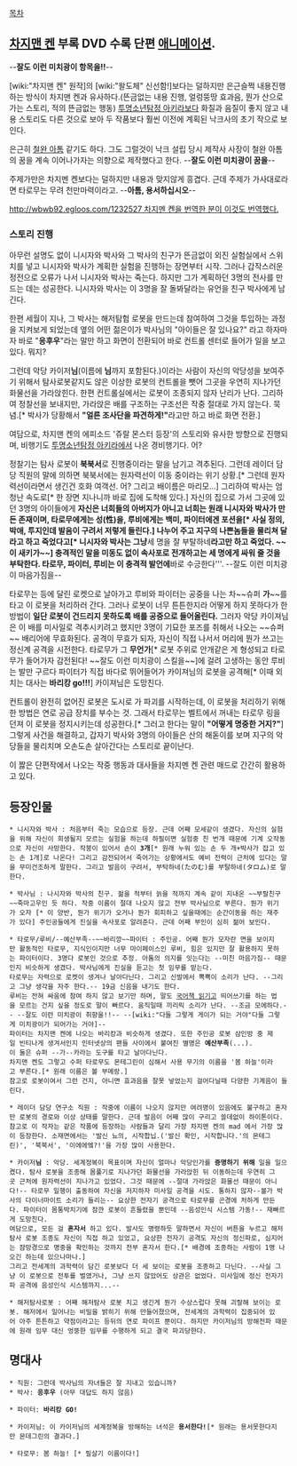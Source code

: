 [[목차]]
== [[차지맨 켄]] 부록 DVD 수록 단편 [[애니메이션]]. ==
--'''잘도 이런 미치광이 항목을!!'''--

[wiki:"차지맨 켄" 원작]의 [wiki:"왈도체" 신선함!]보다는 덜하지만 은근슬쩍 내용진행하는 방식이 차지맨 켄과 유사하다.(뜬금없는 내용 진행, 얼렁뚱땅 효과음, 뭔가 산으로 가는 스토리, 적의 뜬금없는 행동)
[[투명소년탐정 아키라]]보다 화질과 음질이 좋지 않고 내용 스토리도 다른 것으로 보아 두 작품보다 훨씬 이전에 계획된 낙크사의 초기 작으로 보인다.

은근히 [[철완 아톰]] 같기도 하다. 그도 그럴것이 낙크 설립 당시 제작사 사장이 철완 아톰의 꿈을 계속 이어나가자는 의향으로 제작했다고 한다. --'''잘도 이런 미치광이 꿈을'''--

주제가만은 차지멘 켄보다는 덜하지만 내용과 맞지않게 흥겹다. 근데 주제가 가사대로라면 타로무는 무려 천만마력이라고. --'''아톰, 용서하십시오'''--

[[http://wbwb92.egloos.com/1232527 차지멘 켄을 번역한 분이 이것도 번역했다.]]
=== 스토리 진행 ===
아무런 설명도 없이 니시자와 박사와 그 박사의 친구가 뜬금없이 외진 실험실에서 스위치를 넣고 니시자와 박사가 계획한 실험을 진행하는 장면부터 시작. 그러나 갑작스러운 정전으로 오류가 나서 니시자와 박사는 죽는다. 하지만 그가 계획하던 3명의 전사를 만드는 데는 성공한다. 니시자와 박사는 이 3명을 잘 돌봐달라는 유언을 친구 박사에게 남긴다.

한편 세월이 지나, 그 박사는 해저탐험 로봇을 만드는데 참여하여 그것을 투입하는 과정을 지켜보게 되었는데 옆의 어떤 젊은이가 박사님의 "아이들은 잘 있나요?" 라고 하자마자 바로 "'''응후우'''"라는 말만 하고 화면이 전환되어 바로 컨트롤 센터로 들어가 일을 보고 있다. 뭐지?

그런데 악당 카이저'''님'''(이름에 '''님'''까지 포함된다.)이라는 사람이 자신의 악당성을 보여주기 위해서 탐사로봇같지도 않은 이상한 로봇의 컨트롤을 뺏어 그곳을 우연히 지나가던 화물선을 가라앉힌다. 한편 컨트롤실에서는 로봇이 조종되지 않자 난리가 난다. 그리하여 정찰선을 보내지만, 가라앉은 배를 구조하는 구조선은 작중 절대로 가지 않는다. 묵념.[* 박사가 당황해서 '''"얼른 조사단을 파견하게!"'''라고만 하고 바로 화면 전환.]

여담으로, 차지맨 켄의 에피소드 '쥬랄 몬스터 등장'의 스토리와 유사한 방향으로 진행되며, 비행기도 [[투명소년탐정 아키라]]에서 나온 경비행기다. 어?

정찰기는 탐사 로봇이 '''북북서'''로 진행중이라는 말을 남기고 격추된다. 그런데 레이더 담당 직원의 말에 의하면 북북서에는 원자력선이 이동 중이라는 위기 상황.[* 그런데 원자력선이라면서 생긴건 호화 여객선. 어? 그리고 배이름은 마리모...] 그리하여 박사는 엄청난 속도로[* 한 장면 지나니까 바로 집에 도착해 있다.] 자신의 집으로 가서 그곳에 있던 3명의 아이들에게 '''자신은 너희들의 아버지가 아니고 너희는 원래 니시자와 박사가 만든 존재이며, 타로무에게는 성(性)을, 루비에게는 백미, 파이터에겐 포션을[* 사실 정의, 박애, 투지인데 발음이 구려서 저렇게 들린다.] 나누어 주고 지구의 나쁜놈들을 물리쳐 달라고 하고 죽었다고[* 니시자와 박사는 그냥 '''세 명을 잘 부탈하네'''라고만 하고 죽었다. ~~이 새키가~~] 충격적인 말을 미동도 없이 속사포로 전개하고는 세 명에게 싸워 줄 것을 부탁한다. 타로무, 파이터, 루비는 이 충격적 발언에 '''바로 수긍한다'''. --잘도 이런 미치광이 마음가짐을--

타로무는 등에 달린 로켓으로 날아가고 루비와 파이터는 공중을 나는 차~~슈퍼 '''가'''~~를 타고 이 로봇을 처리하러 간다. 그러나 로봇이 너무 튼튼한지라 어떻게 하지 못하다가 한 방법이 '''일단 로봇이 건드리지 못하도록 배를 공중으로 들어올린다.''' 그러자 악당 카이져님은 이 배를 미사일로 격추시키려고 했지만 3명이 기묘한 포즈를 취해서 나오는 ~~슈퍼~~ 배리어에 무효화된다. 공격이 무효가 되자, 자신이 직접 나서서 머리에 뭔가 쓰고는 정신계 공격을 시전한다. 타로무가 그 '''무언가'''[* 로봇 주위로 안개같은 게 형성되고 타로무가 들어가자 감전된다! ~~잘도 이런 미치광이 스킬을~~]에 걸려 고생하는 동안 루비는 발만 구르다 파이터가 직접 바다로 뛰어들어가 카이져님의 로봇을 공격해[* 이때 외치는 대사는 '''바리캉 go!!!'''] 카이져님은 도망친다.

컨트롤이 완전히 없어진 로봇은 도시로 가 파괴를 시작하는데, 이 로봇을 처리하기 위해 한 방법은 연로 공급 장치를 부수는 것. 그래서 타로무는 벨트에서 꺼내는 타로무 링을 던져 이 로봇을 정지시키는데 성공한다.[* 그러고 한다는 말이 '''"어떻게 명중한 거지?"'''] 그렇게 사건을 해결하고, 갑자기 박사와 3명의 아이들은 산의 해돋이를 보며 지구의 악당들을 물리치며 오손도손 살아간다는 스토리로 끝이난다.

이 짫은 단편작에서 나오는 작중 행동과 대사들을 차지멘 켄 관련 매드로 간간히 활용하고 있다.

== 등장인물 ==
 * 니시자와 박사 : 처음부터 죽는 모습으로 등장. 근데 어째 모세같이 생겼다. 자신의 실험을 위해 자신이 희생될지 모르는 실험을 하는데 하필이면 실험중 친 번개 때문에 기계 오작동으로 자신이 사망한다. 작붕이 있어서 손이 '''3개'''[* 원래 누워 있는 손 두 개+박사가 잡고 있는 손 1개]로 나온다! 그리고 감전되어서 죽어가는 상황에서도 예비 전력이 근처에 있다는 말을 무미건조하게 말한다. 그리고 발음이 구려서, 부탁하네(たのむ)를 부탈하네(タロム)로 말한다.

 * 박사님 : 나시자와 박사의 친구. 젊을 적부터 늙을 적까지 계속 같이 지내온 ~~부랄친구~~죽마고우인 듯 하다. 작중 이름이 절대 나오지 않고 전부 박사님으로 부른다. 뭔가 위기가 오자 [* 이 양반, 뭔가 위기가 오거나 뭔가 회피하고 싶을때에는 순간이동을 하는 재주가 있다] 주인공들에게 진실을 속사포로 알려준다. 근데 어째 부인이 심히 젊어 보인다.

 * 타로무/루비/--예산부족--~~바리깡~~파이터 : 주인공. 어째 뭔가 모자란 면을 보이지만 활동적인 타로무, 지식인이지만 너무 마이페이스인 루비, 힘은 있지만 잘 활용하지 못하는 파이터이다. 3명다 로봇인 것으로 추정. 아톰의 의지를 잇는다는 --미친 마음가짐-- 때문인지 비슷하게 생겼다. 박사님에게 진실을 듣고는 첫 임무를 맡는다.
 타로무는 자력으로 로켓이 생겨나 날아다닌다. 그리고 신발에서 뽁뾱이 소리가 난다. --그리고 그냥 생각을 자주 한다.-- 19금 신음을 내기도 한다.
 루비는 전혀 싸움에 참여 하지 않고 보기만 하며, 말도 [[국어책 읽기]]고 띄어쓰기를 하는 법을 모르는 건지 싶을 정도로 말이 빠르다. 움직일때 끼리릭 소리가 난다. --조금 모에하다.-- --잘도 이런 미치광이 취향을!!-- --[wiki:"다들 그렇게 게이가 되는 거야"다들 그렇게 미치광이가 되어가는 거야]--
 파이터는 차지맨 켄에 나오는 바리캉과 비슷하게 생겼다. 또한 주인공 로봇 삼인방 중 제일 빈티나게 생겨서인지 인터넷상의 팬들 사이에서 붙여진 별명은 '''예산부족'''(...). 
 이 둘은 슈퍼 --가--카라는 도구를 타고 날아다닌다.
 차지맨 켄도 그렇고 수퍼 타로무도 몬테그린이 심해서 사용 무기의 이름을 '봄 하늘'이라고 부른다.[* 원래 이름은 볼 부메랑.]
 참고로 로봇이여서 그런 건지, 아니면 효과음을 잘못 넣었는지 걸어다닐때 다양한 기계음이 들린다.

 * 레이더 담당 연구소 직원 : 작중에 이름이 나오지 않지만 여려명이 있음에도 불구하고 혼자만 로봇의 경로와 이상 상태를 말한다. 근데 발음이 어째 많이 구리고 쓸데없이 하이톤이다. 
 참고로 이 작자는 같은 작품에 등장하는 사람들과 달리 가장 차지맨 켄의 mad 에서 가장 많이 등장한다. 소재면에서는 '발신 뇨의, 시작합닙.('발신 확인, 시작합니다.'의 몬테그린)', '북북서', '이에에엨?!'을 가장 많이 사용한다.

 * 카이저'''님''' : 악당. 세계정복이 목표이며 자신이 얼마나 악당인가를 '''증명하기 위해''' 일을 일으켰다. 탐사 로봇을 조종해 몸풀기로 지나가던 화물선을 가라앉힌 뒤 이동하는데 우연히 그곳 근처에 원자력선이 지나가고 있었다. 그것 때문에 --절대 가라앉은 화물선 때문이 아니다!-- 타로무 일행이 출동하여 자신을 저지하자 미사일 공격을 시도. 통하지 않자--볼가 박사의 다이너마이트 소리가 들리는-- 요상한 전자기 공격으로 타로무를 곤경에 처하게 만든다. 파이터이 몸통박치기에 잠깐 로봇이 흔들렸을 뿐인데 --음성인식 시스템 가동!-- 재빠르게 도망친다.
 여담으로, 모든 걸 '''혼자서''' 하고 있다. 발사도 명령하듯 말하면서 자신이 버튼을 누르고 해저탐사 로봇 조종도 자신이 직접 하고 있었고, 요상한 전자기 공격도 자신의 정신파로, 심지어는 잠망경으로 명중을 확인하는 것까지 전부 혼자서 한다.[* 배경에 조종하는 사람이 1명 나오긴 하는데 있으나마나.]
 그리고 전세계의 과학력이 담긴 로봇보다 더 세 보이는 로봇을 조종하고 다닌다. --사실 그냥 이 로봇으로 전투를 벌였거나, 그냥 쓰지 않았어도 상관은 없었다. 미사일에 정신 전자기파 공격에 음성인식 시스템까지...--

 * 해저탐사로봇 : 어째 해저탐사 로봇 치고 생긴게 뭔가 수상스럽다 못해 괴랄해 보이는 로봇. 해저에서 일어나는 비밀을 밝히기 위해 만들어졌으며, 전세계의 과학력이 집중되어 있어 아주 튼튼하고 약점이라고는 등뒤의 연로 파이프 뿐이다. 하지만 카이저님의 방해전파 때문에 원래 임무 대신 엉뚱한 임무를 수행하게 되고 결국 파괴당한다.

== 명대사 ==
 * 직원: 그런데 박사님의 자녀들은 잘 지내고 있습니까?
 * 박사: '''응후우''' (아무 대답도 하지 않음)

 * 파이터: '''바리캉 GO!'''

 * 카이저님: 이 카이저님의 세계정복을 방해하는 녀석은 '''용서한다!'''[* 원래는 용서못한다지만 몬데그린의 결과다.]

 * 타로무: 봄 하늘! [* 필살기 이름이다!]
